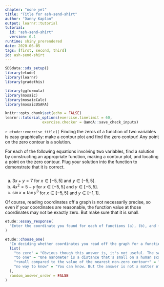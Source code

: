 ```yaml
---
chapter: "none yet"
title: "Title for ash-send-shirt"
author: "Danny Kaplan"
output: learnr::tutorial
tutorial:
  id: "ash-send-shirt"
  version: 0.1
runtime: shiny_prerendered
date: 2020-06-05 
tags: [first, second, third]
id: ash-send-shirt
---
```


```r
SDSdata::sds_setup()
library(etude)
library(learnr)
library(gradethis)

library(ggformula)
library(mosaic)
library(mosaicCalc)
library(mosaicUSAFA)

knitr::opts_chunk$set(echo = FALSE)
learnr::tutorial_options(exercise.timelimit = 60, 
                 exercise.checker = QandA::save_check_inputs)
```


`r etude::exercise_title()` Finding the zeros of a function of two variables is easy graphically: make a contour plot and find the zero contour! Any point on the zero contour is a solution.

For each of the following equations involving two variables, find a solution by constructing an appropriate function, making a contour plot, and locating a point on the zero contour. Plug your solution into the function to demonstrate that it is correct. 


```r

```

a. $3 x + y = 7$ for $x \in [-5, 5]$ and $y \in [-5, 5]$.
b. $4 x^2 = 5 - y$ for $x \in [-5, 5]$ and $y \in [-5, 5]$.
c. $\sin x = \tan y^3$ for $x \in [-5, 5]$ and $y \in [-1, 1]$.


Of course, reading coordinates off a graph is not necessarily precise, so even if your coordinates are reasonable, the function value at those coordinates may not be exactly zero. But make sure that it is small.

```r
etude::essay_response(
  "Enter the coordinate you found for each of functions (a), (b), and (c)."
)
```

```r
etude::choose_one(
  "In deciding whether coordinates you read off the graph for a function zero are reasonable, to what should you compare the function output at those coordinates?",
  list(
    "to zero" = "Obvious though this answer is, it's not useful. The same non-zero value can be either very close to zero or very far from zero depending on the context. For example, the distance from the Earth to the Sun is about $1.5 \\times 10^{-5}$ light years. That's a small number, but you wouldn't be alive if the number were close to zero!",
    "to one" = "One nanometer is a distance that's small on a human scale but large on an atomic scale.",
    "+small compared to the value of the nearest non-zero contour+" = "",
    "no way to know" = "You can know. But the answer is not a matter of arithmetic but of knowing what's important in the appropriate context of your problem."
  ),
  random_answer_order = FALSE
)
```

